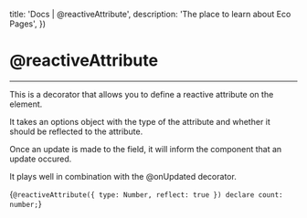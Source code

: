 

  title: 'Docs | @reactiveAttribute',
  description: 'The place to learn about Eco Pages',
})

# @reactiveAttribute
---

This is a decorator that allows you to define a reactive attribute on the element.

It takes an options object with the type of the attribute and whether it should be reflected to the attribute.

Once an update is made to the field, it will inform the component that an update occured.

It plays well in combination with the @onUpdated decorator.

<CodeBlock lang='typescript'>{`@reactiveAttribute({ type: Number, reflect: true }) declare count: number;`}</CodeBlock>
